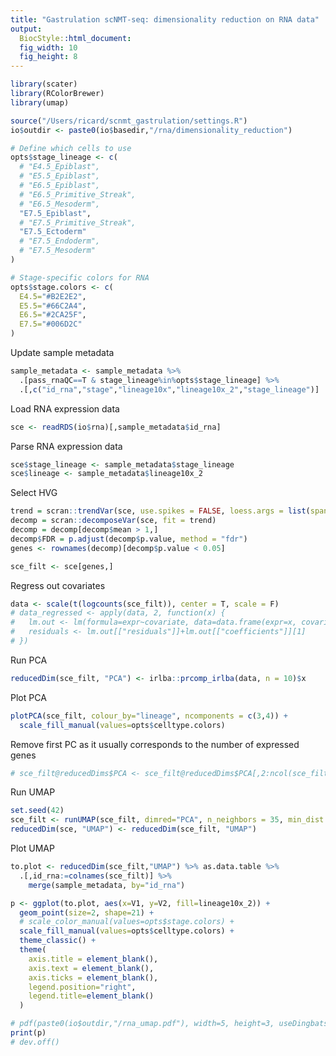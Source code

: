 ```yaml
---
title: "Gastrulation scNMT-seq: dimensionality reduction on RNA data"
output: 
  BiocStyle::html_document: 
  fig_width: 10
  fig_height: 8
---
```

  
```r
library(scater)
library(RColorBrewer)
library(umap)
```

<!-- Define I/O -->
```r
source("/Users/ricard/scnmt_gastrulation/settings.R")
io$outdir <- paste0(io$basedir,"/rna/dimensionality_reduction")
```

<!-- Define options -->
```r
# Define which cells to use
opts$stage_lineage <- c(
  # "E4.5_Epiblast",
  # "E5.5_Epiblast",
  # "E6.5_Epiblast",
  # "E6.5_Primitive_Streak",
  # "E6.5_Mesoderm",
  "E7.5_Epiblast",
  # "E7.5_Primitive_Streak",
  "E7.5_Ectoderm"
  # "E7.5_Endoderm",
  # "E7.5_Mesoderm"
)

# Stage-specific colors for RNA
opts$stage.colors <- c(
  E4.5="#B2E2E2", 
  E5.5="#66C2A4", 
  E6.5="#2CA25F", 
  E7.5="#006D2C"
)
```

Update sample metadata
```r
sample_metadata <- sample_metadata %>% 
  .[pass_rnaQC==T & stage_lineage%in%opts$stage_lineage] %>%
  .[,c("id_rna","stage","lineage10x","lineage10x_2","stage_lineage")]
```

Load RNA expression data
```r
sce <- readRDS(io$rna)[,sample_metadata$id_rna]
```

Parse RNA expression data
```r
sce$stage_lineage <- sample_metadata$stage_lineage
sce$lineage <- sample_metadata$lineage10x_2
```

Select HVG
```r
trend = scran::trendVar(sce, use.spikes = FALSE, loess.args = list(span = 0.05))
decomp = scran::decomposeVar(sce, fit = trend)
decomp = decomp[decomp$mean > 1,]
decomp$FDR = p.adjust(decomp$p.value, method = "fdr")
genes <- rownames(decomp)[decomp$p.value < 0.05]

sce_filt <- sce[genes,]
```

Regress out covariates
```r
data <- scale(t(logcounts(sce_filt)), center = T, scale = F)
# data_regressed <- apply(data, 2, function(x) {
#   lm.out <- lm(formula=expr~covariate, data=data.frame(expr=x, covariate=factor(sce_filt$stage)));
#   residuals <- lm.out[["residuals"]]+lm.out[["coefficients"]][1]
# })
```

Run PCA
```r
reducedDim(sce_filt, "PCA") <- irlba::prcomp_irlba(data, n = 10)$x
```

Plot PCA
```r
plotPCA(sce_filt, colour_by="lineage", ncomponents = c(3,4)) +
  scale_fill_manual(values=opts$celltype.colors)
```

Remove first PC as it usually corresponds to the number of expressed genes
```r
# sce_filt@reducedDims$PCA <- sce_filt@reducedDims$PCA[,2:ncol(sce_filt@reducedDims$PCA)]
```

Run UMAP
```r
set.seed(42)
sce_filt <- runUMAP(sce_filt, dimred="PCA", n_neighbors = 35, min_dist = 0.45)
reducedDim(sce, "UMAP") <- reducedDim(sce_filt, "UMAP") 
```

Plot UMAP
```r
to.plot <- reducedDim(sce_filt,"UMAP") %>% as.data.table %>% 
  .[,id_rna:=colnames(sce_filt)] %>%
    merge(sample_metadata, by="id_rna")

p <- ggplot(to.plot, aes(x=V1, y=V2, fill=lineage10x_2)) +
  geom_point(size=2, shape=21) +
  # scale_color_manual(values=opts$stage.colors) +
  scale_fill_manual(values=opts$celltype.colors) +
  theme_classic() +
  theme(
    axis.title = element_blank(),
    axis.text = element_blank(),
    axis.ticks = element_blank(),
    legend.position="right",
    legend.title=element_blank()
  )

# pdf(paste0(io$outdir,"/rna_umap.pdf"), width=5, height=3, useDingbats = F)
print(p)
# dev.off()
```
